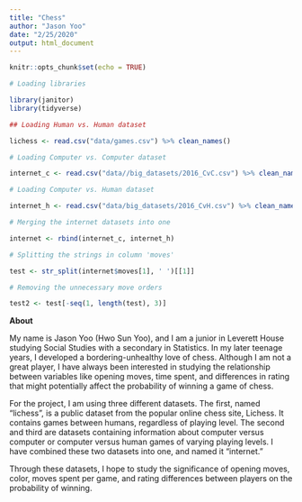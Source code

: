 ```yaml
---
title: "Chess"
author: "Jason Yoo"
date: "2/25/2020"
output: html_document
---
```


```r
knitr::opts_chunk$set(echo = TRUE)
```

```r
# Loading libraries

library(janitor)
library(tidyverse)
```
```r
## Loading Human vs. Human dataset

lichess <- read.csv("data/games.csv") %>% clean_names()

# Loading Computer vs. Computer dataset

internet_c <- read.csv("data//big_datasets/2016_CvC.csv") %>% clean_names()

# Loading Computer vs. Human dataset

internet_h <- read.csv("data/big_datasets/2016_CvH.csv") %>% clean_names()

# Merging the internet datasets into one

internet <- rbind(internet_c, internet_h)

# Splitting the strings in column 'moves'

test <- str_split(internet$moves[1], ' ')[[1]]

# Removing the unnecessary move orders

test2 <- test[-seq(1, length(test), 3)]
```

**About**\n

My name is Jason Yoo (Hwo Sun Yoo), and I am a junior in Leverett House studying Social Studies with a secondary in Statistics. In my later teenage years, I developed a bordering-unhealthy love of chess. Although I am not a great player, I have always been interested in studying the relationship between variables like opening moves, time spent, and differences in rating that might potentially affect the probability of winning a game of chess. 

For the project, I am using three different datasets. The first, named "lichess", is a public dataset from the popular online chess site, Lichess. It contains games between humans, regardless of playing level. The second and third are datasets containing information about computer versus computer or computer versus human games of varying playing levels. I have combined these two datasets into one, and named it "internet."

Through these datasets, I hope to study the significance of opening moves, color, moves spent per game, and rating differences between players on the probability of winning.